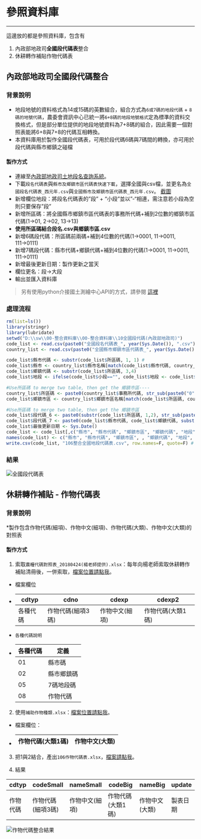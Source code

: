 # 參照資料庫
***

這邊放的都是參照資料庫，包含有

1. 內政部地政司**全國段代碼表**整合
2. 休耕轉作補貼作物代碼表

## 內政部地政司**全國段代碼**整合

### 背景說明{-}
* 地段地號的資料格式為14或15碼的英數組合，組合方式為`6或7碼的地段代碼` + `8碼的地號代碼 `，農委會資訊中心已統一將`6+8碼的地段地號格式`定為標準的資料交換格式，但是部分單位提供的地段地號資料為7+8碼的組合，因此需要一個對照表能將6+8與7+8的代碼互相轉換。
* 本資料庫用於製作全國段代碼表，可用於段代碼6碼與7碼間的轉換，亦可用於段代碼與縣市鄉鎮之碰檔

#### 製作方式 {-}
* 連線至[內政部地政司土地段名查詢系統](https://www.land.moi.gov.tw/ngis/chhtml/query1.asp)。
* 下載`段名代碼表`與`縣市及鄉鎮市區代碼表快速下載`，選擇全國與csv檔，並更名為`全國段名代碼表_西元年.csv`與`全國縣市及鄉鎮市區代碼表_西元年.csv`。
[截圖](https://trello-attachments.s3.amazonaws.com/5a0117d243de779b5875b2b7/5a093a56592649e22f6bebda/8e5e0745a03470f1596307288f47133a/%E6%95%99%E5%AD%B81.png)
* 新增欄位地段：將段名代碼表的"段" + "小段"並以"-"相連，需注意若小段為空則只要保存"段"
* 新增所區碼：將全國縣市鄉鎮市區代碼表的事務所代碼+補到2位數的鄉鎮市區代碼(1→01, 2→02, 13→13)
* **使用所區碼結合段名.csv與鄉鎮市區.csv**
* 新增6碼段代碼：所區碼前兩碼+補到4位數的代碼(1→0001, 11→0011, 111→0111)
* 新增7碼段代碼：縣市代碼+鄉鎮代碼+補到4位數的代碼(1→0001, 11→0011, 111→0111)
* 新增最後更新日期：製作更新之當天
* 欄位更名：段→大段
* 輸出並匯入資料庫

> 另有使用python介接國土測繪中心API的方式，請參閱 [這裡](https://github.com/travishen/sectw)

### 處理流程 {-}
```r
rm(list=ls())
library(stringr)
library(lubridate)
setwd("D:\\sw\\00-整合資料庫\\00-整合資料庫\\10全國段代碼(內政部地政司)")
code_list <- read.csv(paste0("全國段名代碼表_", year(Sys.Date()), ".csv"), header=T, stringsAsFactors=F)
country_list <- read.csv(paste0("全國縣市鄉鎮市區代碼表_", year(Sys.Date()), ".csv"), header=T, stringsAsFactors=F)

code_list$縣市代碼 <- substr(code_list$所區碼, 1, 1) # 
code_list$縣市 <- country_list$縣市名稱[match(code_list$縣市代碼, country_list$縣市代碼)]
code_list$鄉鎮代碼 <- substr(code_list$所區碼, 3,4)
code_list$地段 <- ifelse(code_list$小段=="", code_list$地段 <- code_list$段, code_list$地段 <- paste(code_list$段, code_list$小段, sep="-"))

#Use所區碼 to merge two table, then get the 鄉鎮市區----
country_list$所區碼 <- paste0(country_list$事務所代碼, str_sub(paste0("0", country_list$鄉鎮市區代碼), -2, -1))
code_list$鄉鎮市區 <- country_list$鄉鎮市區名稱[match(code_list$所區碼, country_list$所區碼)]

#Use所區碼 to merge two table, then get the 鄉鎮市區
code_list$段代碼_6 <- paste0(substr(code_list$所區碼, 1,2), str_sub(paste0("000", code_list$代碼), -4, -1))
code_list$段代碼_7 <- paste0(code_list$縣市代碼, code_list$鄉鎮代碼, substr(code_list$段代碼_6, 3, 6))
code_list$最後更新日期 <- Sys.Date()
code_list <- code_list[,c("縣市", "縣市代碼", "鄉鎮市區", "鄉鎮代碼", "地段", "段", "小段", "代碼", "所區碼", "段代碼_6", "段代碼_7", "備註", "最後更新日期")] #rearrange column
names(code_list) <- c("縣市", "縣市代碼", "鄉鎮市區", , "鄉鎮代碼", "地段", "大段", "小段", "代碼", "所區碼", "段代碼6碼", "段代碼7碼", "備註", "最後更新日期")
write.csv(code_list, "106整合全國地段代碼表.csv", row.names=F, quote=F) # output to [ReferenceDB].[dbo].[106_landCode]
```

### 結果 {-}

![](https://trello-attachments.s3.amazonaws.com/5a0117d243de779b5875b2b7/5a093a56592649e22f6bebda/b7e748c98dd30f4504712d2227244494/test.png "全國段代碼表")

## 休耕轉作補貼 - 作物代碼表

### 背景說明 {-}
*製作包含作物代碼(細項)、作物中文(細項)、作物代碼(大類)、作物中文(大類)的對照表


#### 製作方式{-}

1. 索取`農糧代碼對照表_20180424(楊老師提供).xlsx`：每年向楊老師索取休耕轉作補貼清冊後，一併索取，[檔案位置請點我](Z:\03-調查統計科\001_農業統計整合資料庫\001_農業統計整合資料庫\01--休耕、耕鋤、災害\原始資料\清冊檔)。

* 檔案欄位
*
cdtyp    | cdno              | cdexp          | cdexp2         
-------- |-------------------|----------------|----------------
各種代碼 | 作物代碼(細項3碼) | 作物中文(細項) | 作物代碼(大類1碼)  

* `各種代碼說明`
* 
各種代碼 | 定義
---------|-------
01       | 縣市碼
02       | 縣市鄉鎮碼
05       | 7碼地段碼
08       | 作物代碼


2. 使用`補助作物種類.xlsx`：[檔案位置請點我](Z:\03-調查統計科\001_農業統計整合資料庫\001_農業統計整合資料庫\01--休耕、耕鋤、災害\原始資料\清冊檔\補助作物種類.xlsx)。

* 檔案欄位：

*
作物代碼(大類1碼) | 作物中文(大類)
------------------| ------------

3. 把1與2結合，產出`106作物代碼表.xlsx`，[檔案請點我](Z:\03-調查統計科\001_農業統計整合資料庫\001_農業統計整合資料庫\01--休耕、耕鋤、災害\原始資料\清冊檔\106作物代碼表.xlsx)。

4. 結果

cdtyp    | codeSmall         | nameSmall      | codeBig           | nameBig        | update         
-------- |-------------------|----------------|-------------------|----------------|---------
作物代碼 | 作物代碼(細項3碼) | 作物中文(細項) | 作物代碼(大類1碼) | 作物中文(大類) | 製表日期  

![](https://trello-attachments.s3.amazonaws.com/5a0117d243de779b5875b2b7/5a093a56592649e22f6bebda/88a3c7c0331b68c1bcebcde22dde2674/test.png "作物代碼整合結果")
